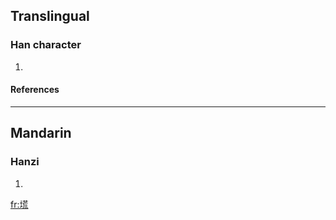 ==Translingual==
===Han character===
{{Han char|rn=32|rad=土|as=10|sn=13|four=|canj=土廿卜山 (GTYU)}}
# {{defn|Han|sort=土10}}
====References====
{{Han ref|kx=0236.341|hdz=10461.010|uh=5843|ud=22595}}
----
==Mandarin==
===Hanzi===
{{cmn-hanzi|pin=[[huāng]] (huang1), [[xì]] (xi4)|wg=huang<sup>1</sup>, hsi<sup>4</sup>}}
# {{defn|Mandarin}}

[[fr:塃]]